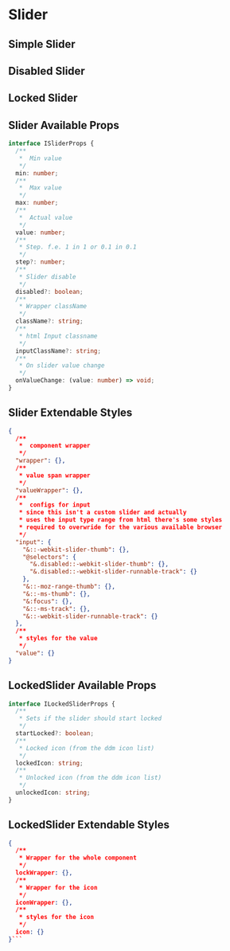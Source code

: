 
<Meta title="Components | Slider" />

# Slider

## Simple Slider

<Preview>
  <Story name="Simple Slider">
    <SliderStory />
  </Story>
</Preview>

## Disabled Slider

<Preview>
  <Story name="Disabled Slider">
    <DisabledSliderStory />
  </Story>
</Preview>

## Locked Slider

<Preview>
  <Story name="Locked Slider">
    <LockedSliderStory />
  </Story>
</Preview>

## Slider Available Props

```ts
interface ISliderProps {
  /**
   *  Min value
   */
  min: number;
  /**
   *  Max value
   */
  max: number;
  /**
   *  Actual value
   */
  value: number;
  /**
   * Step. f.e. 1 in 1 or 0.1 in 0.1
   */
  step?: number;
  /**
   * Slider disable
   */
  disabled?: boolean;
  /**
   * Wrapper className
   */
  className?: string;
  /**
   * html Input classname
   */
  inputClassName?: string;
  /**
   * On slider value change
   */
  onValueChange: (value: number) => void;
}
```

## Slider Extendable Styles

```json
{
  /**
   *  component wrapper
   */
  "wrapper": {},
  /**
   * value span wrapper
   */
  "valueWrapper": {},
  /**
   *  configs for input
   * since this isn't a custom slider and actually
   * uses the input type range from html there's some styles
   * required to overwride for the various available browser
   */
  "input": {
    "&::-webkit-slider-thumb": {},
    "@selectors": {
      "&.disabled::-webkit-slider-thumb": {},
      "&.disabled::-webkit-slider-runnable-track": {}
    },
    "&::-moz-range-thumb": {},
    "&::-ms-thumb": {},
    "&:focus": {},
    "&::-ms-track": {},
    "&::-webkit-slider-runnable-track": {}
  },
  /**
   * styles for the value
   */
  "value": {}
}
```

## LockedSlider Available Props

```ts
interface ILockedSliderProps {
  /**
   * Sets if the slider should start locked
   */
  startLocked?: boolean;
  /**
   * Locked icon (from the ddm icon list)
   */
  lockedIcon: string;
  /**
   * Unlocked icon (from the ddm icon list)
   */
  unlockedIcon: string;
}
```

## LockedSlider Extendable Styles

````json
{
  /**
   * Wrapper for the whole component
   */
  lockWrapper: {},
  /**
   * Wrapper for the icon
   */
  iconWrapper: {},
  /**
   * styles for the icon
   */
  icon: {}
}```
````
